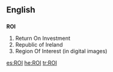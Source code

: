 {{also|roi|rồi|Rói}}
==English==

==={{acronym}}===
'''ROI'''

# Return On Investment
# Republic of Ireland
# Region Of Interest (in digital images)

[[es:ROI]]
[[he:ROI]]
[[tr:ROI]]